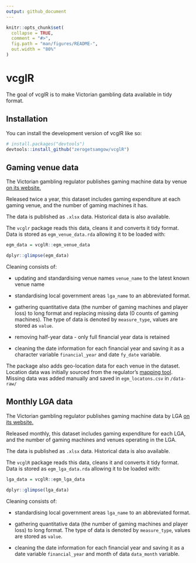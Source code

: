 ```yaml
---
output: github_document
---
```


<!-- README.md is generated from README.Rmd. Please edit that file -->

```r
knitr::opts_chunk$set(
  collapse = TRUE,
  comment = "#>",
  fig.path = "man/figures/README-",
  out.width = "80%"
)
```

# vcglR

The goal of vcglR is to make Victorian gambling data available in tidy format.

## Installation

You can install the development version of vcglR like so:

``` r
# install.packages("devtools")
devtools::install_github("zerogetsamgow/vcglR")
```

## Gaming venue data

The Victorian gambling regulator publishes gaming machine data by venue [on its website.](https://www.vgccc.vic.gov.au/resources/information-and-data/expenditure-data)

Released twice a year, this dataset includes gaming expenditure at each gaming venue, and the number of gaming machines it has.

The data is published as `.xlsx` data. Historical data is also available.

The `vcglr` package reads this data, cleans it and converts it tidy format. Data is stored as `egm_venue_data.rda` allowing it to be loaded with:

```r
egm_data = vcglR::egm_venue_data

dplyr::glimpse(egm_data)
```

Cleaning consists of:

-   updating and standardising venue names `venue_name` to the latest known venue name

-   standardising local government areas `lga_name` to an abbreviated format.

-   gathering quantitative data (the number of gaming machines and player loss) to long format and replacing missing data (0 counts of gaming machines). The type of data is denoted by `measure_type`, values are stored as `value`.

-   removing half-year data - only full financial year data is retained

-   cleaning the date information for each financial year and saving it as a character variable `financial_year` and date `fy_date` variable.

The package also adds geo-location data for each venue in the dataset. Location data was initially sourced from the regulator's [mapping tool](https://geomaps.vgccc.vic.gov.au/). Missing data was added manually and saved in `egm_locatons.csv` in `/data-raw/`

## Monthly LGA data

The Victorian gambling regulator publishes gaming machine data by LGA [on its website.](https://www.vgccc.vic.gov.au/resources/information-and-data/expenditure-data)

Released monthly, this dataset includes gaming expenditure for each LGA, and the number of gaming machines and venues operating in the LGA.

The data is published as `.xlsx` data. Historical data is also available.

The `vcglR` package reads this data, cleans it and converts it tidy format. Data is stored as `egm_lga_data.rda` allowing it to be loaded with:

```r
lga_data = vcglR::egm_lga_data

dplyr::glimpse(lga_data)
```

Cleaning consists of:

-   standardising local government areas `lga_name` to an abbreviated format.

-   gathering quantitative data (the number of gaming machines and player loss) to long format. The type of data is denoted by `measure_type`, values are stored as `value`.

-   cleaning the date information for each financial year and saving it as a date variable `financial_year` and month of data `data_month` variable.

